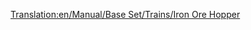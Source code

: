 [[Translation:en/Manual/Base Set/Trains/Iron Ore Hopper]]
{{en/Trains Carriages new|Picture=[[File:en/Ironorehopper.png]]
|NormalCost=£1,398 ($2,796)
|NormalWeight=19 / 49 t
|NormalCapacity=30 tonnes of iron ore
|MonoCost=£1,398 ($2,796)
|MonoWeight=19 / 54 t
|MonoCapacity=35 tonnes of iron ore
|MagCost=£1,398 ($2,796)
|MagWeight=19 / 56 t
|MagCapacity=37 tonnes of iron ore
|Description=[[en/Manual/Base Set/Trains/Iron Ore Hopper]] can haul [[en/Manual/Base Set/Cargos/Iron Ore]]. It is only available in [[en/Manual/Climates#Temperate | Temperate]] climate.
}}